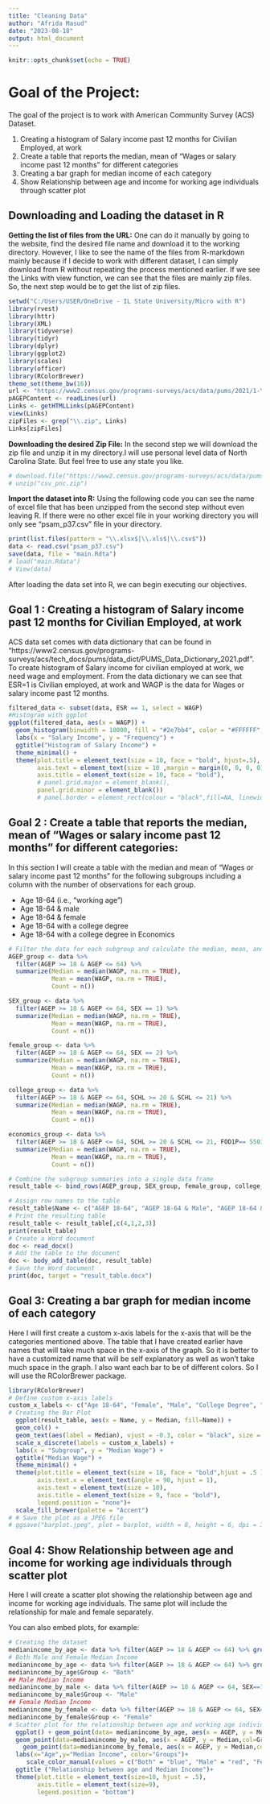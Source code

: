 ```yaml
---
title: "Cleaning Data"
author: "Afrida Masud"
date: "2023-08-18"
output: html_document
---
```


```r
knitr::opts_chunk$set(echo = TRUE)
```

# Goal of the Project: 
The goal of the project is to work with American Community Survey (ACS) Dataset.

1. Creating a histogram of Salary income past 12 months for Civilian Employed, at work
2. Create a table that reports the median, mean of "Wages or salary income past 12 months" for different categories
3. Creating a bar graph for median income of each category
4. Show Relationship between age and income for working age individuals through scatter plot

## Downloading and Loading the dataset in R
**Getting the list of files from the URL:** One can do it manually by going to the website, find the desired file name and download it to the working directory. However, I like to see the name of the files from R-markdown mainly because if I decide to work with different dataset, I can simply download from R without repeating the process mentioned earlier. 
If we see the Links with view function, we can see that the files are mainly zip files. So, the next step would be to get the list of zip files. 

```r
setwd("C:/Users/USER/OneDrive - IL State University/Micro with R")
library(rvest)
library(httr)
library(XML)
library(tidyverse)
library(tidyr)
library(dplyr)
library(ggplot2)
library(scales)
library(officer)
library(RColorBrewer)
theme_set(theme_bw(16))
url <- "https://www2.census.gov/programs-surveys/acs/data/pums/2021/1-Year/"
pAGEPContent <- readLines(url)
Links <- getHTMLLinks(pAGEPContent)
view(Links)
zipFiles <- grep("\\.zip", Links)
Links[zipFiles]
```
**Downloading the desired Zip File:** In the second step we will download the zip file and unzip it in my directory.I will use personal level data of North Carolina State. But feel free to use any state you like.

```r
# download.file("https://www2.census.gov/programs-surveys/acs/data/pums/2021/1-Year/csv_pnc.zip", "csv_pnc.zip")
# unzip("csv_pnc.zip")
```

**Import the dataset into R:** Using the following code you can see the name of excel file that has been unzipped from the second step without even leaving R. If there were no other excel file in your working directory you will only see "psam_p37.csv" file in your directory. 

```r
print(list.files(pattern = "\\.xlsx$|\\.xls$|\\.csv$"))
data <- read.csv("psam_p37.csv")
save(data, file = "main.Rdta")
# load("main.Rdata")
# View(data)
```

After loading the data set into R, we can begin executing our objectives.

## Goal 1 : Creating a histogram of Salary income past 12 months for Civilian Employed, at work

ACS data set comes with data dictionary that can be found in "https://www2.census.gov/programs-surveys/acs/tech_docs/pums/data_dict/PUMS_Data_Dictionary_2021.pdf". To create histogram of Salary income for civilian employed at work, we need wage and employment. From the data dictionary we can see that ESR=1 is Civilian employed, at work and WAGP is the data for Wages or salary income past 12 months. 

```r
filtered_data <- subset(data, ESR == 1, select = WAGP)
#Histogram with ggplot
ggplot(filtered_data, aes(x = WAGP)) +
  geom_histogram(binwidth = 10000, fill = "#2e7bb4", color = "#FFFFFF", alpha = 0.8) +
  labs(x = "Salary Income", y = "Frequency") +
  ggtitle("Histogram of Salary Income") +
  theme_minimal() +
  theme(plot.title = element_text(size = 10, face = "bold", hjust=.5),
        axis.text = element_text(size = 10 ,margin = margin(0, 0, 0, 0)),
        axis.title = element_text(size = 10, face = "bold"),
        # panel.grid.major = element_blank(),
        panel.grid.minor = element_blank()) 
        # panel.border = element_rect(colour = "black",fill=NA, linewidth  =.5))
```

## Goal 2 : Create a table that reports the median, mean of "Wages or salary income past 12 months" for different categories:
In this section I will create a table with the median and mean of “Wages or salary income past 12 months” for the following subgroups including a column with the number of observations for each group. 

*	Age 18-64 (i.e., “working age”)
*	Age 18-64 & male
*	Age 18-64 & female 
* Age 18-64 with a college degree 
* Age 18-64 with a college degree in Economics

```r
# Filter the data for each subgroup and calculate the median, mean, and count
AGEP_group <- data %>%
  filter(AGEP >= 18 & AGEP <= 64) %>%
  summarize(Median = median(WAGP, na.rm = TRUE),
            Mean = mean(WAGP, na.rm = TRUE),
            Count = n())

SEX_group <- data %>%
  filter(AGEP >= 18 & AGEP <= 64, SEX == 1) %>%
  summarize(Median = median(WAGP, na.rm = TRUE),
            Mean = mean(WAGP, na.rm = TRUE),
            Count = n())

female_group <- data %>%
  filter(AGEP >= 18 & AGEP <= 64, SEX == 2) %>%
  summarize(Median = median(WAGP, na.rm = TRUE),
            Mean = mean(WAGP, na.rm = TRUE),
            Count = n())

college_group <- data %>%
  filter(AGEP >= 18 & AGEP <= 64, SCHL >= 20 & SCHL <= 21) %>%
  summarize(Median = median(WAGP, na.rm = TRUE),
            Mean = mean(WAGP, na.rm = TRUE),
            Count = n())

economics_group <- data %>%
  filter(AGEP >= 18 & AGEP <= 64, SCHL >= 20 & SCHL <= 21, FOD1P== 5501) %>%
  summarize(Median = median(WAGP, na.rm = TRUE),
            Mean = mean(WAGP, na.rm = TRUE),
            Count = n())

# Combine the subgroup summaries into a single data frame
result_table <- bind_rows(AGEP_group, SEX_group, female_group, college_group, economics_group)

# Assign row names to the table
result_table$Name <- c("AGEP 18-64", "AGEP 18-64 & Male", "AGEP 18-64 & Female", "AGEP 18-64 with College Degree", "AGEP 18-64 with College Degree in Economics")
# Print the resulting table
result_table <- result_table[,c(4,1,2,3)]
print(result_table)
# Create a Word document
doc <- read_docx()
# Add the table to the document
doc <- body_add_table(doc, result_table)
# Save the Word document
print(doc, target = "result_table.docx")
```


## Goal 3: Creating a bar graph for median income of each category

Here I will first create a custom x-axis labels for the x-axis that will be the categories mentioned above. The table that I have created earlier have names that will take much space in the x-axis of the graph. So it is better to have a customized name that will be self explanatory as well as won't take much space in the graph. I also want each bar to be of different colors. So I will use the RColorBrewer package.

```r
library(RColorBrewer)
# Define custom x-axis labels
custom_x_labels <- c("Age 18-64", "Female", "Male", "College Degree", "Economics Degree")
# Creating the Bar Plot 
  ggplot(result_table, aes(x = Name, y = Median, fill=Name)) +
  geom_col() +
  geom_text(aes(label = Median), vjust = -0.3, color = "black", size = 4) +
  scale_x_discrete(labels = custom_x_labels) +
  labs(x = "Subgroup", y = "Median Wage") +
  ggtitle("Median Wage") +
  theme_minimal() +
  theme(plot.title = element_text(size = 18, face = "bold",hjust = .5 ),
        axis.text.x = element_text(angle = 90, hjust = 1),
        axis.text = element_text(size = 10),
        axis.title = element_text(size = 9, face = "bold"),
        legend.position = "none")+
  scale_fill_brewer(palette = "Accent")
# # Save the plot as a JPEG file
# ggsave("barplot.jpeg", plot = barplot, width = 8, height = 6, dpi = 300)
```

## Goal 4: Show Relationship between age and income for working age individuals through scatter plot
Here I will create a scatter plot showing the relationship between age and income for working age individuals. The same plot will include the relationship for male and female separately. 


You can also embed plots, for example:

```r
# Creating the dataset
medianincome_by_age <- data %>% filter(AGEP >= 18 & AGEP <= 64) %>% group_by(AGEP) %>% summarize(Median = median(WAGP, na.rm = TRUE))
# Both Male and Female Median Income
medianincome_by_age <- data %>% filter(AGEP >= 18 & AGEP <= 64) %>% group_by(AGEP) %>% summarize(Median = median(WAGP, na.rm = TRUE))
medianincome_by_age$Group <- "Both"
## Male Median Income
medianincome_by_male <- data %>% filter(AGEP >= 18 & AGEP <= 64, SEX==1) %>% group_by(AGEP) %>% summarize(Median = median(WAGP, na.rm = TRUE))
medianincome_by_male$Group <- "Male"
## Female Median Income
medianincome_by_female <- data %>% filter(AGEP >= 18 & AGEP <= 64, SEX==2) %>% group_by(AGEP) %>% summarize(Median = median(WAGP, na.rm = TRUE))
medianincome_by_female$Group <- "Female"
# Scatter plot for the relationship between age and working age individual
  ggplot() + geom_point(data= medianincome_by_age, aes(x = AGEP, y = Median,col=Group),size=3) +
  geom_point(data=medianincome_by_male, aes(x = AGEP, y = Median,col=Group), size=3)+
    geom_point(data=medianincome_by_female, aes(x = AGEP, y = Median,col=Group), size=3)+
  labs(x="Age",y="Median Income", color="Groups")+
     scale_color_manual(values = c("Both" = "blue", "Male" = "red", "Female"="Green")) +  
  ggtitle ("Relationship between age and Median Income")+
  theme(plot.title = element_text(size=10, hjust = .5),
        axis.title = element_text(size=9),
        legend.position = "bottom")
```

